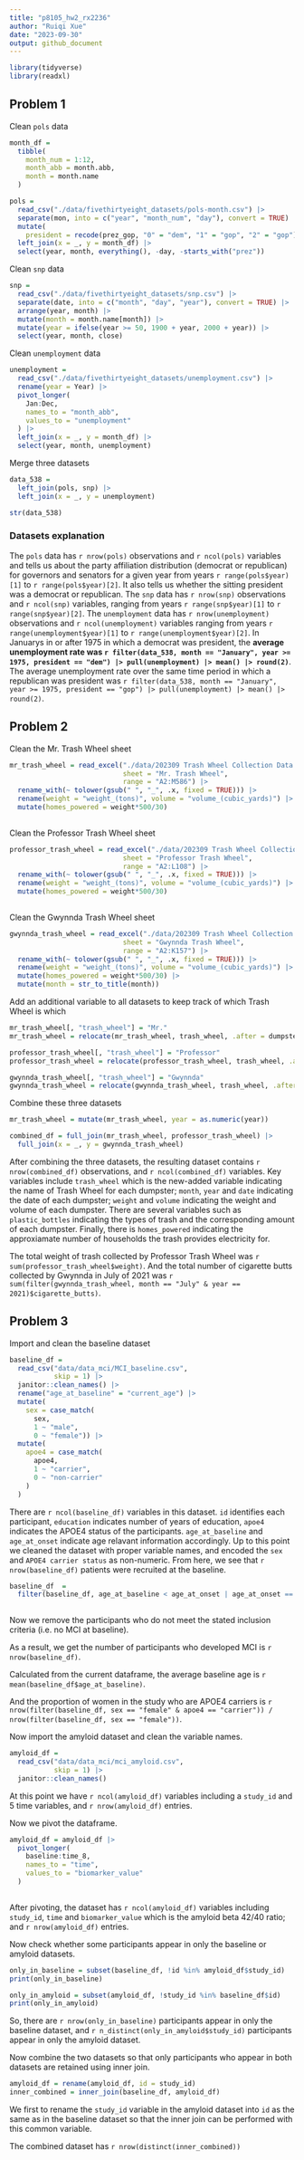```yaml
---
title: "p8105_hw2_rx2236"
author: "Ruiqi Xue"
date: "2023-09-30"
output: github_document
---
```


```r
library(tidyverse)
library(readxl)
```


## Problem 1

Clean `pols` data

```r
month_df = 
  tibble(
    month_num = 1:12,
    month_abb = month.abb,
    month = month.name
  )

pols = 
  read_csv("./data/fivethirtyeight_datasets/pols-month.csv") |>
  separate(mon, into = c("year", "month_num", "day"), convert = TRUE) |>
  mutate(
    president = recode(prez_gop, "0" = "dem", "1" = "gop", "2" = "gop")) |>
  left_join(x = _, y = month_df) |> 
  select(year, month, everything(), -day, -starts_with("prez"))
```

Clean `snp` data

```r
snp = 
  read_csv("./data/fivethirtyeight_datasets/snp.csv") |>
  separate(date, into = c("month", "day", "year"), convert = TRUE) |>
  arrange(year, month) |>
  mutate(month = month.name[month]) |>
  mutate(year = ifelse(year >= 50, 1900 + year, 2000 + year)) |>
  select(year, month, close) 
```


Clean `unemployment` data

```r
unemployment = 
  read_csv("./data/fivethirtyeight_datasets/unemployment.csv") |>
  rename(year = Year) |>
  pivot_longer(
    Jan:Dec, 
    names_to = "month_abb",
    values_to = "unemployment"
  ) |> 
  left_join(x = _, y = month_df) |> 
  select(year, month, unemployment)
```


Merge three datasets

```r
data_538 = 
  left_join(pols, snp) |>
  left_join(x = _, y = unemployment)

str(data_538)
```

### Datasets explanation

The `pols` data has `r nrow(pols)` observations and `r ncol(pols)` variables and tells us about the party affiliation distribution (democrat or republican) for governors and senators for a given year from years `r range(pols$year)[1]` to `r range(pols$year)[2]`. It also tells us whether the sitting president was a democrat or republican. The `snp` data has `r nrow(snp)` observations and `r ncol(snp)` variables, ranging from years `r range(snp$year)[1]` to `r range(snp$year)[2]`. The `unemployment` data has `r nrow(unemployment)` observations and `r ncol(unemployment)` variables ranging from years `r range(unemployment$year)[1]` to `r range(unemployment$year)[2]`. In Januarys in or after 1975 in which a democrat was president, the **average unemployment rate was `r filter(data_538, month == "January", year >= 1975, president == "dem") |> pull(unemployment) |> mean() |> round(2)`**.  The average unemployment rate over the same time period in which a republican was president was `r filter(data_538, month == "January", year >= 1975, president == "gop") |> pull(unemployment) |> mean() |> round(2)`.



## Problem 2

Clean the Mr. Trash Wheel sheet

```r
mr_trash_wheel = read_excel("./data/202309 Trash Wheel Collection Data.xlsx",
                            sheet = "Mr. Trash Wheel",
                            range = "A2:M586") |>
  rename_with(~ tolower(gsub(" ", "_", .x, fixed = TRUE))) |>
  rename(weight = "weight_(tons)", volume = "volume_(cubic_yards)") |>
  mutate(homes_powered = weight*500/30)
  

```


Clean the Professor Trash Wheel sheet

```r
professor_trash_wheel = read_excel("./data/202309 Trash Wheel Collection Data.xlsx",
                            sheet = "Professor Trash Wheel",
                            range = "A2:L108") |>
  rename_with(~ tolower(gsub(" ", "_", .x, fixed = TRUE))) |>
  rename(weight = "weight_(tons)", volume = "volume_(cubic_yards)") |>
  mutate(homes_powered = weight*500/30)
  

```


Clean the Gwynnda Trash Wheel sheet

```r
gwynnda_trash_wheel = read_excel("./data/202309 Trash Wheel Collection Data.xlsx",
                            sheet = "Gwynnda Trash Wheel",
                            range = "A2:K157") |>
  rename_with(~ tolower(gsub(" ", "_", .x, fixed = TRUE))) |>
  rename(weight = "weight_(tons)", volume = "volume_(cubic_yards)") |>
  mutate(homes_powered = weight*500/30) |>
  mutate(month = str_to_title(month))

```


Add an additional variable to all datasets to keep track of which Trash Wheel is which 

```r
mr_trash_wheel[, "trash_wheel"] = "Mr."
mr_trash_wheel = relocate(mr_trash_wheel, trash_wheel, .after = dumpster)

professor_trash_wheel[, "trash_wheel"] = "Professor"
professor_trash_wheel = relocate(professor_trash_wheel, trash_wheel, .after = dumpster)

gwynnda_trash_wheel[, "trash_wheel"] = "Gwynnda"
gwynnda_trash_wheel = relocate(gwynnda_trash_wheel, trash_wheel, .after = dumpster)

```


Combine these three datasets

```r
mr_trash_wheel = mutate(mr_trash_wheel, year = as.numeric(year))

combined_df = full_join(mr_trash_wheel, professor_trash_wheel) |>
  full_join(x = _, y = gwynnda_trash_wheel)

```

After combining the three datasets, the resulting dataset contains `r nrow(combined_df)` observations,
and `r ncol(combined_df)` variables. Key variables include `trash_wheel` which is the new-added variable indicating the name of Trash Wheel for each dumpster; `month`, `year` and `date` indicating the date of each dumpster; `weight` and `volume` indicating the weight and volume of each dumpster. There are several variables such as `plastic_bottles` indicating the types of trash and the corresponding amount of each dumpster. Finally, there is `homes_powered` indicating the approxiamate number of households the trash provides electricity for.



The total weight of trash collected by Professor Trash Wheel was `r sum(professor_trash_wheel$weight)`. 
And the total number of cigarette butts collected by Gwynnda in July of 2021 was `r sum(filter(gwynnda_trash_wheel, month == "July" & year == 2021)$cigarette_butts)`.



## Problem 3

Import and clean the baseline dataset

```r
baseline_df = 
  read_csv("data/data_mci/MCI_baseline.csv",
           skip = 1) |>
  janitor::clean_names() |>
  rename("age_at_baseline" = "current_age") |>
  mutate(
    sex = case_match(
      sex,
      1 ~ "male",
      0 ~ "female")) |>
  mutate(
    apoe4 = case_match(
      apoe4,
      1 ~ "carrier",
      0 ~ "non-carrier"
    )
  )
```

There are `r ncol(baseline_df)` variables in this dataset. `id` identifies each participant, `education` indicates number of years of education, `apoe4` indicates the APOE4 status of the participants. `age_at_baseline` and `age_at_onset` indicate age relavant information accordingly. Up to this point we cleaned the dataset with proper variable names, and encoded the `sex` and `APOE4 carrier status` as non-numeric. From here, we see that `r nrow(baseline_df)` patients were recruited at the baseline.



```r
baseline_df  = 
  filter(baseline_df, age_at_baseline < age_at_onset | age_at_onset == ".")
  
```
Now we remove the participants who do not meet the stated inclusion criteria (i.e. no MCI at baseline).

As a result, we get the number of participants who developed MCI is `r nrow(baseline_df)`.

Calculated from the current dataframe, the average baseline age is `r mean(baseline_df$age_at_baseline)`. 


And the proportion of women in the study who are APOE4 carriers is `r nrow(filter(baseline_df, sex == "female" & apoe4 == "carrier")) / nrow(filter(baseline_df, sex == "female"))`.

Now import the amyloid dataset and clean the variable names.

```r
amyloid_df = 
  read_csv("data/data_mci/mci_amyloid.csv",
           skip = 1) |>
  janitor::clean_names()

```

At this point we have `r ncol(amyloid_df)` variables including a `study_id` and 5 time variables, and `r nrow(amyloid_df)` entries.


Now we pivot the dataframe.

```r
amyloid_df = amyloid_df |>
  pivot_longer(
    baseline:time_8,
    names_to = "time",
    values_to = "biomarker_value"
  ) 
  
```

After pivoting, the dataset has `r ncol(amyloid_df)` variables including `study_id`, `time` and `biomarker_value` which is the amyloid beta 42/40 ratio; and `r nrow(amyloid_df)` entries.


Now check whether some participants appear in only the baseline or amyloid datasets.

```r
only_in_baseline = subset(baseline_df, !id %in% amyloid_df$study_id)
print(only_in_baseline)

only_in_amyloid = subset(amyloid_df, !study_id %in% baseline_df$id)
print(only_in_amyloid)
```

So, there are `r nrow(only_in_baseline)` participants appear in only the baseline dataset, and `r n_distinct(only_in_amyloid$study_id)` participants appear in only the amyloid dataset. 


Now combine the two datasets so that only participants who appear in both datasets are retained using inner join.

```r
amyloid_df = rename(amyloid_df, id = study_id)
inner_combined = inner_join(baseline_df, amyloid_df)
```

We first to rename the `study_id` variable in the amyloid dataset into `id` as the same as in the baseline dataset so that the inner join can be performed with this common variable.

The combined dataset has `r nrow(distinct(inner_combined))`



